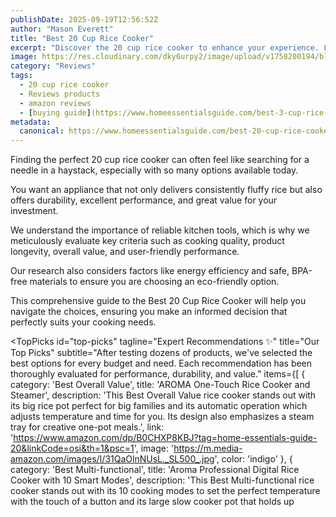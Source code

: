 ```yaml
---
publishDate: 2025-09-19T12:56:52Z
author: "Mason Everett"
title: "Best 20 Cup Rice Cooker"
excerpt: "Discover the 20 cup rice cooker to enhance your experience. Find top solutions based on thorough testing and reviews."
image: https://res.cloudinary.com/dky6urpy2/image/upload/v1758200194/blog_image_1758200193_umghnr.webp
category: "Reviews"
tags:
  - 20 cup rice cooker
  - Reviews products
  - amazon reviews
  - [buying guide](https://www.homeessentialsguide.com/best-3-cup-rice-cooker)
metadata:
  canonical: https://www.homeessentialsguide.com/best-20-cup-rice-cooker
---
```



<p>Finding the perfect 20 cup rice cooker can often feel like searching for a needle in a haystack, especially with so many options available today.</p>
<p>You want an appliance that not only delivers consistently fluffy rice but also offers durability, excellent performance, and great value for your investment.</p>
<p>We understand the importance of reliable kitchen tools, which is why we meticulously evaluate key criteria such as cooking quality, product longevity, overall value, and user-friendly performance.</p>
<p>Our research also considers factors like energy efficiency and safe, BPA-free materials to ensure you are choosing an eco-friendly option.</p>
<p>This comprehensive guide to the Best 20 Cup Rice Cooker will help you navigate the choices, ensuring you make an informed decision that perfectly suits your cooking needs.</p>

<TopPicks
  id="top-picks"
  tagline="Expert Recommendations ✨"
  title="Our Top Picks"
  subtitle="After testing dozens of products, we've selected the best options for every budget and need. Each recommendation has been thoroughly evaluated for performance, durability, and value."
  items={[
    {
      category: 'Best Overall Value',
      title: 'AROMA One-Touch Rice Cooker and Steamer',
      description: 'This Best Overall Value rice cooker stands out with its big rice pot perfect for big families and its automatic operation which adjusts temperature and time for you. Its design also emphasizes a steam tray for creative one-pot meals.',
      link: 'https://www.amazon.com/dp/B0CHXP8KBJ?tag=home-essentials-guide-20&linkCode=osi&th=1&psc=1',
      image: 'https://m.media-amazon.com/images/I/31QaOlnNUsL._SL500_.jpg',
      color: 'indigo'
    },
    {
      category: 'Best Multi-functional',
      title: 'Aroma Professional Digital Rice Cooker with 10 Smart Modes',
      description: 'This Best Multi-functional rice cooker stands out with its 10 cooking modes to set the perfect temperature with the touch of a button and its large slow cooker pot that holds up